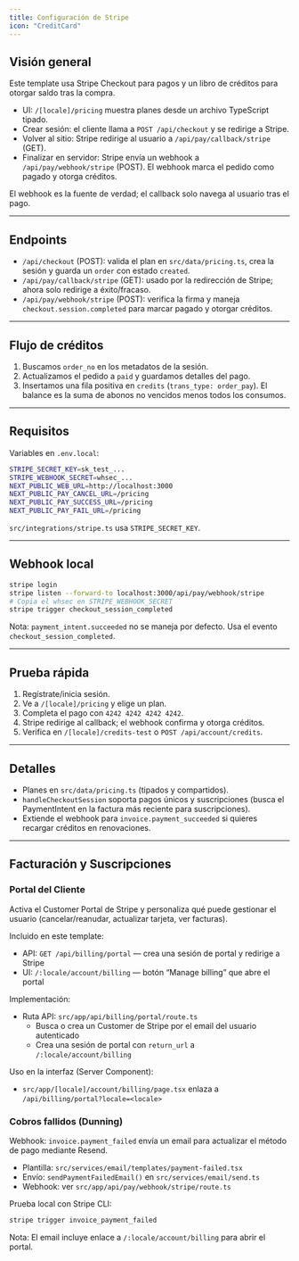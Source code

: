 ```yaml
---
title: Configuración de Stripe
icon: "CreditCard"
---
```


## Visión general

Este template usa Stripe Checkout para pagos y un libro de créditos para otorgar saldo tras la compra.

- UI: `/[locale]/pricing` muestra planes desde un archivo TypeScript tipado.
- Crear sesión: el cliente llama a `POST /api/checkout` y se redirige a Stripe.
- Volver al sitio: Stripe redirige al usuario a `/api/pay/callback/stripe` (GET).
- Finalizar en servidor: Stripe envía un webhook a `/api/pay/webhook/stripe` (POST). El webhook marca el pedido como pagado y otorga créditos.

El webhook es la fuente de verdad; el callback solo navega al usuario tras el pago.

---

## Endpoints

- `/api/checkout` (POST): valida el plan en `src/data/pricing.ts`, crea la sesión y guarda un `order` con estado `created`.
- `/api/pay/callback/stripe` (GET): usado por la redirección de Stripe; ahora solo redirige a éxito/fracaso.
- `/api/pay/webhook/stripe` (POST): verifica la firma y maneja `checkout.session.completed` para marcar pagado y otorgar créditos.

---

## Flujo de créditos

1) Buscamos `order_no` en los metadatos de la sesión.
2) Actualizamos el pedido a `paid` y guardamos detalles del pago.
3) Insertamos una fila positiva en `credits` (`trans_type: order_pay`). El balance es la suma de abonos no vencidos menos todos los consumos.

---

## Requisitos

Variables en `.env.local`:

```bash
STRIPE_SECRET_KEY=sk_test_...
STRIPE_WEBHOOK_SECRET=whsec_...
NEXT_PUBLIC_WEB_URL=http://localhost:3000
NEXT_PUBLIC_PAY_CANCEL_URL=/pricing
NEXT_PUBLIC_PAY_SUCCESS_URL=/pricing
NEXT_PUBLIC_PAY_FAIL_URL=/pricing
```

`src/integrations/stripe.ts` usa `STRIPE_SECRET_KEY`.

---

## Webhook local

```bash
stripe login
stripe listen --forward-to localhost:3000/api/pay/webhook/stripe
# Copia el whsec en STRIPE_WEBHOOK_SECRET
stripe trigger checkout_session_completed
```

Nota: `payment_intent.succeeded` no se maneja por defecto. Usa el evento `checkout_session_completed`.

---

## Prueba rápida

1) Regístrate/inicia sesión.
2) Ve a `/[locale]/pricing` y elige un plan.
3) Completa el pago con `4242 4242 4242 4242`.
4) Stripe redirige al callback; el webhook confirma y otorga créditos.
5) Verifica en `/[locale]/credits-test` o `POST /api/account/credits`.

---

## Detalles

- Planes en `src/data/pricing.ts` (tipados y compartidos).
- `handleCheckoutSession` soporta pagos únicos y suscripciones (busca el PaymentIntent en la factura más reciente para suscripciones).
- Extiende el webhook para `invoice.payment_succeeded` si quieres recargar créditos en renovaciones.

---

## Facturación y Suscripciones

### Portal del Cliente

Activa el Customer Portal de Stripe y personaliza qué puede gestionar el usuario (cancelar/reanudar, actualizar tarjeta, ver facturas).

Incluido en este template:

- API: `GET /api/billing/portal` — crea una sesión de portal y redirige a Stripe
- UI: `/:locale/account/billing` — botón “Manage billing” que abre el portal

Implementación:

- Ruta API: `src/app/api/billing/portal/route.ts`
  - Busca o crea un Customer de Stripe por el email del usuario autenticado
  - Crea una sesión de portal con `return_url` a `/:locale/account/billing`

Uso en la interfaz (Server Component):

- `src/app/[locale]/account/billing/page.tsx` enlaza a `/api/billing/portal?locale=<locale>`

### Cobros fallidos (Dunning)

Webhook: `invoice.payment_failed` envía un email para actualizar el método de pago mediante Resend.

- Plantilla: `src/services/email/templates/payment-failed.tsx`
- Envío: `sendPaymentFailedEmail()` en `src/services/email/send.ts`
- Webhook: ver `src/app/api/pay/webhook/stripe/route.ts`

Prueba local con Stripe CLI:

```bash
stripe trigger invoice_payment_failed
```

Nota: El email incluye enlace a `/:locale/account/billing` para abrir el portal.
